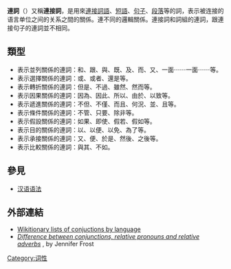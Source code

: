 '''連詞'''（{{lang-en|conjunction}}）又稱'''連接詞'''，是用來[[連接|連接]][[詞語|詞語]]、[[短語|短語]]、[[句子|句子]]、[[段落|段落]]等的詞，表示被连接的语言单位之间的关系之間的關係。連不同的邏輯關係。連接詞和詞組的連詞，跟連接句子的連詞並不相同。

== 類型 ==
*表示並列關係的連詞：和、跟、與、既、及、而、又、一面⋯⋯一面⋯⋯等。
*表示選擇關係的連詞：或、或者、還是等。
*表示轉折關係的連詞：但是、不過、雖然、然而等。
*表示因果關係的連詞：因為、因此、所以、由於、以致等。
*表示遞進關係的連詞：不但、不僅、而且、何況、並、且等。
*表示條件關係的連詞：不管、只要、除非等。
*表示假設關係的連詞：如果、即使、假若、假如等。
*表示目的關係的連詞：以、以便、以免、為了等。
*表示承接關係的連詞：又、便、於是、然後、之後等。
*表示比較關係的連詞：與其、不如。

==參見==
*[[汉语语法|汉语语法]]

==外部連結==
* [http://en.wiktionary.org/wiki/Category:Conjunctions_by_language Wikitionary lists of conjuctions by language] {{Wayback|url=http://en.wiktionary.org/wiki/Category:Conjunctions_by_language |date=20201229215347 }}
* [http://www.englishgrammar.org/difference-conjunctions-relative-pronouns-relative-adverbs/ ''Difference between conjunctions, relative pronouns and relative adverbs''] {{Wayback|url=http://www.englishgrammar.org/difference-conjunctions-relative-pronouns-relative-adverbs/ |date=20210119114730 }}, by Jennifer Frost

{{漢語語法概念}}
{{Authority control}}
{{lang-stub}}

[[Category:词性|Category:词性]]